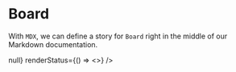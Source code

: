 
<Meta title="MDX/Board" component={Board} />

# Board
With `MDX`, we can define a story for `Board` right in the middle of our Markdown documentation.

<Canvas>
  <Story name="board">
    <Board
      winner='X'
      player='X'
      boards={Array(9).fill("△")}
      handlePlayClick={() => null}
      renderStatus={() => <></>}
    />
  </Story>
</Canvas>
